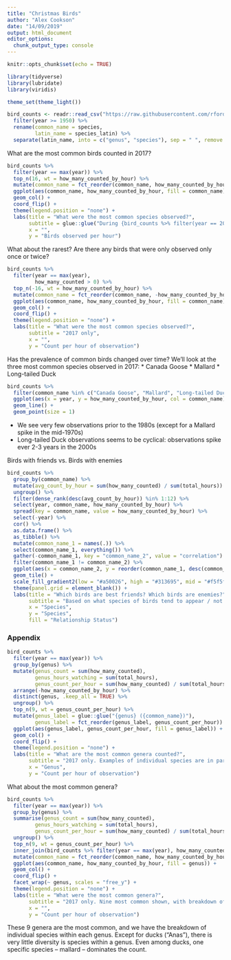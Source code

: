 ```yaml
---
title: "Christmas Birds"
author: "Alex Cookson"
date: "14/09/2019"
output: html_document
editor_options: 
  chunk_output_type: console
---
```


```r
knitr::opts_chunk$set(echo = TRUE)
```

```r
library(tidyverse)
library(lubridate)
library(viridis)

theme_set(theme_light())

bird_counts <- readr::read_csv("https://raw.githubusercontent.com/rfordatascience/tidytuesday/master/data/2019/2019-06-18/bird_counts.csv") %>%
  filter(year >= 1950) %>%
  rename(common_name = species,
         latin_name = species_latin) %>%
  separate(latin_name, into = c("genus", "species"), sep = " ", remove = FALSE)
```

What are the most common birds counted in 2017?

```r
bird_counts %>%
  filter(year == max(year)) %>%
  top_n(16, wt = how_many_counted_by_hour) %>%
  mutate(common_name = fct_reorder(common_name, how_many_counted_by_hour)) %>%
  ggplot(aes(common_name, how_many_counted_by_hour, fill = common_name)) +
  geom_col() +
  coord_flip() +
  theme(legend.position = "none") +
  labs(title = "What were the most common species observed?",
       subtitle = glue::glue("During {bird_counts %>% filter(year == 2017) %>% distinct(year, .keep_all = TRUE) %>% pull(total_hours)} hours of observation (2017 only)"),
       x = "",
       y = "Birds observed per hour")
```

What about the rarest? Are there any birds that were only observed only once or twice?

```r
bird_counts %>%
  filter(year == max(year),
         how_many_counted > 0) %>%
  top_n(-16, wt = how_many_counted_by_hour) %>%
  mutate(common_name = fct_reorder(common_name, -how_many_counted_by_hour)) %>%
  ggplot(aes(common_name, how_many_counted_by_hour, fill = common_name)) +
  geom_col() +
  coord_flip() +
  theme(legend.position = "none") +
  labs(title = "What were the most common species observed?",
       subtitle = "2017 only",
       x = "",
       y = "Count per hour of observation")
```

Has the prevalence of common birds changed over time? We'll look at the three most common species observed in 2017:
* Canada Goose
* Mallard
* Long-tailed Duck

```r
bird_counts %>%
  filter(common_name %in% c("Canada Goose", "Mallard", "Long-tailed Duck")) %>%
  ggplot(aes(x = year, y = how_many_counted_by_hour, col = common_name)) +
  geom_line() +
  geom_point(size = 1)
```

* We see very few observations prior to the 1980s (except for a Mallard spike in the mid-1970s)
* Long-tailed Duck observations seems to be cyclical: observations spike ever 2-3 years in the 2000s


Birds with friends vs. Birds with enemies

```r
bird_counts %>%
  group_by(common_name) %>%
  mutate(avg_count_by_hour = sum(how_many_counted) / sum(total_hours)) %>%
  ungroup() %>%
  filter(dense_rank(desc(avg_count_by_hour)) %in% 1:12) %>%
  select(year, common_name, how_many_counted_by_hour) %>%
  spread(key = common_name, value = how_many_counted_by_hour) %>%
  select(-year) %>%
  cor() %>%
  as.data.frame() %>%
  as_tibble() %>%
  mutate(common_name_1 = names(.)) %>%
  select(common_name_1, everything()) %>%
  gather(-common_name_1, key = "common_name_2", value = "correlation") %>%
  filter(common_name_1 != common_name_2) %>%
  ggplot(aes(x = common_name_2, y = reorder(common_name_1, desc(common_name_1)), fill = correlation)) +
  geom_tile() +
  scale_fill_gradient2(low = "#a50026", high = "#313695", mid = "#f5f5f5", breaks = c(-0.4, 0, 0.4, 0.8), labels = c("Enemies (-0.4)", "Neutral (0)", "Acquaintances (0.4)", "Best Friends (0.8)")) +
  theme(panel.grid = element_blank()) +
  labs(title = "Which birds are best friends? Which birds are enemies?",
       subtitle = "Based on what species of birds tend to appear / not appear together (Christmas-time 1950-2017, near Hamilton)",
       x = "Species",
       y = "Species",
       fill = "Relationship Status")
```


### Appendix

```r
bird_counts %>%
  filter(year == max(year)) %>%
  group_by(genus) %>%
  mutate(genus_count = sum(how_many_counted),
         genus_hours_watching = sum(total_hours),
         genus_count_per_hour = sum(how_many_counted) / sum(total_hours)) %>%
  arrange(-how_many_counted_by_hour) %>%
  distinct(genus, .keep_all = TRUE) %>%
  ungroup() %>%
  top_n(9, wt = genus_count_per_hour) %>%
  mutate(genus_label = glue::glue("{genus} ({common_name})"),
         genus_label = fct_reorder(genus_label, genus_count_per_hour)) %>%
  ggplot(aes(genus_label, genus_count_per_hour, fill = genus_label)) +
  geom_col() +
  coord_flip() +
  theme(legend.position = "none") +
  labs(title = "What are the most common genera counted?",
       subtitle = "2017 only. Examples of individual species are in parentheses after the genus",
       x = "Genus",
       y = "Count per hour of observation")
```

What about the most common genera?

```r
bird_counts %>%
  filter(year == max(year)) %>%
  group_by(genus) %>%
  summarise(genus_count = sum(how_many_counted),
         genus_hours_watching = sum(total_hours),
         genus_count_per_hour = sum(how_many_counted) / sum(total_hours)) %>%
  ungroup() %>%
  top_n(9, wt = genus_count_per_hour) %>%
  inner_join(bird_counts %>% filter(year == max(year), how_many_counted != 0), by = "genus") %>%
  mutate(common_name = fct_reorder(common_name, how_many_counted_by_hour)) %>%
  ggplot(aes(common_name, how_many_counted_by_hour, fill = genus)) +
  geom_col() +
  coord_flip() +
  facet_wrap(~ genus, scales = "free_y") +
  theme(legend.position = "none") +
  labs(title = "What were the most common genera?",
       subtitle = "2017 only. Nine most common shown, with breakdown of individual species where applicable",
       x = "",
       y = "Count per hour of observation")
```

These 9 genera are the most common, and we have the breakdown of individual species within each genus. Except for ducks ("Anas"), there is very little diversity is species within a genus. Even among ducks, one specific species -- mallard -- dominates the count.


